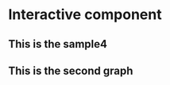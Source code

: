 # Interactive component

<h2>This is the sample4</h2>

<meta charset="utf-8">
<style>

.background {
  fill: #eee;
  opacity: 0;
  pointer-events: all;
}

.map-layer {
  fill: #fff;
  stroke: #aaa;
}

.effect-layer{
  pointer-events:none;
}

text{
  font-family: 'Helvetica Neue', Helvetica, Arial, sans-serif;
  font-weight: 300;
}

text.big-text{
  font-size: 30px;
  font-weight: 400;
}
text.medium-text{
  font-size: 15px;
  font-weight: 400;
}
text.small-text{
  font-size: 12px;
  font-weight: 1000;
}
.effect-layer text{
  font-size: 12px;
}

</style>
<body>


<script src="https://d3js.org/d3.v7.js"></script>
<div id = "graph1"></div>

<h2> This is the second graph </h2>

<div id = "graph2"></div>
<script>
var width = 960,height = 600,centered;

// Define color scale
const color = d3.scaleLinear()
  .domain([1, 20])
  .clamp(true)
  .range(['#fff', '#409A99']);

const projection = d3.geoMercator()
  .scale(45000)
  .center([-73.935242, 40.730610])
  .translate([width / 3.3, height / 2]);
  
const projection2 = d3.geoMercator()
  .scale(45000)
  .center([-73.935242, 40.730610])
  .translate([width / 2, height / 2]);

const path = d3.geoPath()
  .projection(projection);

const path2 = d3.geoPath()
  .projection(projection2);

const svg = d3.select('div#graph1')
  .append('svg')
  .attr('width', width)
  .attr('height', height);

svg.append('rect')
  .attr('class', 'background')
  .attr('width', width)
  .attr('height', height);

svg.append("circle")
  .attr("cx",200)
  .attr("cy",130)
  .attr("r", 9)
  .style("fill", "orange")
  
svg.append("circle")
  .attr("cx",200)
  .attr("cy",160)
  .attr("r", 9)
  .style("fill", "lightblue")
  
svg.append("circle")
  .attr("cx",200)
  .attr("cy",190)
  .attr("r", 9)
  .style("fill", "green")
  
svg.append("circle")
  .attr("cx",200)
  .attr("cy",220)
  .attr("r", 9)
  .style("fill", "pink")

svg.append("circle")
  .attr("cx",200)
  .attr("cy",250)
  .attr("r", 9)
  .style("fill", "purple")

svg.append("text")
  .attr("x", 220)
  .attr("y", 130)
  .text("Manhattan")
  .style("font-size", "20px")
  .attr("alignment-baseline","middle")
  
svg.append("text")
  .attr("x", 220)
  .attr("y", 160)
  .text("Brooklyn")
  .style("font-size", "20px")
  .attr("alignment-baseline","middle")
  
svg.append("text")
  .attr("x", 220)
  .attr("y", 190)
  .text("Bronx")
  .style("font-size", "20px")
  .attr("alignment-baseline","middle")
  
svg.append("text")
  .attr("x", 220)
  .attr("y", 220)
  .text("Queens")
  .style("font-size", "20px")
  .attr("alignment-baseline","middle")

svg.append("text")
  .attr("x", 220)
  .attr("y", 250)
  .text("Staten Island")
  .style("font-size", "20px")
  .attr("alignment-baseline","middle")

svg.append("text")
  .attr("x", 280)
  .attr("y", 25)
  .text("Find Your District: ")
  .style("font-size", "35px")
  .attr("alignment-baseline","middle")
  
const g = svg.append('g');

const effectLayer = g.append('g')
  .classed('effect-layer', true);

const mapLayer = g.append('g')
  .classed('map-layer', true);

const bigText = g.append('text')
  .classed('big-text', true)
  .attr('x', 550)
  .attr('y', 33);

d3.json('https://raw.githubusercontent.com/alexjalali/remotelearningedav/main/School%20Districts.geojson').then(function(mapData) {
  var features = mapData.features;

  color.domain([0, 1]);

  mapLayer.selectAll('path')
      .data(features)
    .enter().append('path')
      .attr('d', path2)
      .attr('vector-effect', 'non-scaling-stroke')
      .style('fill', fill)
      .on('mouseover', mouseover)
      .on('mouseout', mouseout);
});

function name(d){
  return d.properties.school_dist;
}


function fill(d){
  if(parseInt(name(d)) <= 6) return "orange";
  if(String(name(d)) == "31") return "purple";
  if(parseInt(name(d)) <= 12 && parseInt(name(d)) >= 7) return "green";
  if(parseInt(name(d)) <= 30 && parseInt(name(d)) >= 24) return "pink";
  return "lightblue";
}

function mouseover(event, d){
  d3.select(this).style('fill', 'yellow');
  bigText
    .style('font-family', 'Helvetica Neue')
    .text("District " + String(name(d)));
}

function mouseout(d){
  mapLayer.selectAll('path')
    .style('fill', function(d){return centered && d===centered ? '#D5708B' : fill(d);});

  effectLayer.selectAll('text').transition()
    .style('opacity', 0)
    .remove();
  bigText
    .text("");
}


const svg2 = d3.select('div#graph2')
  .append('svg')
  .attr('width', width)
  .attr('height', height);

svg2.append('rect')
  .attr('class', 'background')
  .attr('width', width)
  .attr('height', height);

const g2 = svg2.append('g');

const effectLayer2 = g2.append('g')
  .classed('effect-layer', true);

const mapLayer2 = g2.append('g')
  .classed('map-layer', true);

const bigText2 = g2.append('text')
  .classed('big-text', true)
  .attr('x', 30)
  .attr('y', 25);
  
const remotelearning = g2.append('text')
  .classed('medium-text', true)
  .attr('x', 33)
  .attr('y', 45);

const mediumText1 = g2.append('text')
  .classed('small-text', true);

const mediumText2 = g2.append('text')
  .classed('small-text', true);

const mediumText3 = g2.append('text')
  .classed('small-text', true);

const mediumText4 = g2.append('text')
  .classed('small-text', true);

g2.append('text')
  .classed('small-text', true)
  .attr('x', 157).attr('y', 125).text('75%');

g2.append('text')
  .classed('small-text', true)
  .attr('x', 157).attr('y', 144).text('70%');

g2.append('text')
  .classed('small-text', true)
  .attr('x', 157).attr('y', 163).text('65%');

g2.append('text')
  .classed('small-text', true)
  .attr('x', 157).attr('y', 182).text('60%');

g2.append('text')
  .classed('small-text', true)
  .attr('x', 157).attr('y', 201).text('55%');

g2.append('text')
  .classed('small-text', true)
  .attr('x', 157).attr('y', 220).text('50%');

g2.append("rect").attr('x', 120).attr('y', 119.2).attr('width', 30)
  .attr('height', 100).attr('fill', 'white').style('opacity',1).attr('stroke', 'black');
  
g2.append("rect").attr('x', 120).attr('y', 120).attr('width', 30)
  .attr('height', 5).attr('fill', 'red').style('opacity',1);
  
g2.append("rect").attr('x', 120).attr('y', 125).attr('width', 30)
  .attr('height', 5).attr('fill', 'red').style('opacity',0.95);
  
g2.append("rect").attr('x', 120).attr('y', 130).attr('width', 30)
  .attr('height', 5).attr('fill', 'red').style('opacity',0.9);
  
g2.append("rect").attr('x', 120).attr('y', 135).attr('width', 30)
  .attr('height', 5).attr('fill', 'red').style('opacity',0.85);
  
g2.append("rect").attr('x', 120).attr('y', 140).attr('width', 30)
  .attr('height', 5).attr('fill', 'red').style('opacity',0.80);
  
g2.append("rect").attr('x', 120).attr('y', 145).attr('width', 30)
  .attr('height', 5).attr('fill', 'red').style('opacity',0.75);
  
g2.append("rect").attr('x', 120).attr('y', 150).attr('width', 30)
  .attr('height', 5).attr('fill', 'red').style('opacity',0.70);
  
g2.append("rect").attr('x', 120).attr('y', 155).attr('width', 30)
  .attr('height', 5).attr('fill', 'red').style('opacity',0.65);
  
g2.append("rect").attr('x', 120).attr('y', 160).attr('width', 30)
  .attr('height', 5).attr('fill', 'red').style('opacity',0.6);
  
g2.append("rect").attr('x', 120).attr('y', 165).attr('width', 30)
  .attr('height', 5).attr('fill', 'red').style('opacity',0.55);
  
g2.append("rect").attr('x', 120).attr('y', 170).attr('width', 30)
  .attr('height', 5).attr('fill', 'red').style('opacity',0.5);
  
g2.append("rect").attr('x', 120).attr('y', 175).attr('width', 30)
  .attr('height', 5).attr('fill', 'red').style('opacity',0.45);
  
g2.append("rect").attr('x', 120).attr('y', 180).attr('width', 30)
  .attr('height', 5).attr('fill', 'red').style('opacity',0.4);
  
g2.append("rect").attr('x', 120).attr('y', 185).attr('width', 30)
  .attr('height', 5).attr('fill', 'red').style('opacity',0.35);
  
g2.append("rect").attr('x', 120).attr('y', 190).attr('width', 30)
  .attr('height', 5).attr('fill', 'red').style('opacity',0.30);
  
g2.append("rect").attr('x', 120).attr('y', 195).attr('width', 30)
  .attr('height', 5).attr('fill', 'red').style('opacity',0.25);
  
g2.append("rect").attr('x', 120).attr('y', 200).attr('width', 30)
  .attr('height', 5).attr('fill', 'red').style('opacity',0.20);
  
g2.append("rect").attr('x', 120).attr('y', 205).attr('width', 30)
  .attr('height', 5).attr('fill', 'red').style('opacity',0.15);
  
g2.append("rect").attr('x', 120).attr('y', 210).attr('width', 30)
  .attr('height', 5).attr('fill', 'red').style('opacity',0.10);
  
g2.append("rect").attr('x', 120).attr('y', 215).attr('width', 30)
  .attr('height', 5).attr('fill', 'red').style('opacity',0.05);


var xAxis = d3.axisBottom()
.scale(d3.scaleBand().domain(['2018', '2022']).range([0,200]));

var yAxis = d3.axisLeft()
.scale(d3.scaleLinear().domain([650, 550]).range([0,150]));

const xAxisshow = g2.append('g')
    .attr("transform",`translate(${550},${210})`);

const yAxisshow = g2.append('g')
    .attr("transform",`translate(${550},${60})`);

const legendname = g2.append('text')
  .classed('small-text', true)
  .attr('x', 110)
  .attr('y', 105)
	.text('% remote');

const bar1 = g2.append("rect");
const bar2 = g2.append("rect");
const bar3 = g2.append("rect");
const bar4 = g2.append("rect");

const xlabel = g2.append('text');
const ylabel = g2.append('text');
const chartname1 = g2.append('text')
  .classed('small-text', true);
const legend1 = g2.append("rect");
const legend2 = g2.append("rect");
const legendlabel1 = g2.append('text')
	.classed('small-text', true);
const legendlabel2 = g2.append('text')
	.classed('small-text', true);

d3.csv("https://raw.githubusercontent.com/alexjalali/remotelearningedav/main/datasets/DataClean.csv").then(function(data) {
  function opacity(d){
  const ArrayPercent = [];
	for (var i=1; i <= 32; i++){
    ArrayPercent.push(parseFloat(data[i*15-1].PercentRemote));
  }
  const min = d3.min(ArrayPercent)-4;
  const max = d3.max(ArrayPercent);
  return (ArrayPercent[parseInt(name(d))-1]-min)/(max-min);
  }
  function remote(d){
    const remotel = [];
    for (var i=1; i <= 32; i++){
    	remotel.push(parseFloat(data[i*15-1].PercentRemote));
  	}
    return remotel[parseInt(name(d))-1].toFixed(1);
  }
  function math19(d){
    const ArrayMath2019 = [];
    for (var i=1; i <= 32; i++){
    	ArrayMath2019.push(parseFloat(data[i*15-1].MathScores2019));
  	}
    return ArrayMath2019[parseInt(name(d))-1].toFixed(1);
  }
  
  function ela19(d){
    const ArrayELA2019 = [];
    for (var i=1; i <= 32; i++){
    	ArrayELA2019.push(parseFloat(data[i*15-1].ELAScores2019));
  	}
    return ArrayELA2019[parseInt(name(d))-1].toFixed(1);
  }
  
  function math22(d){
    const ArrayMath2022 = [];
    for (var i=1; i <= 32; i++){
    	ArrayMath2022.push(parseFloat(data[i*15-1].MathScores2022));
  	}
    return ArrayMath2022[parseInt(name(d))-1].toFixed(1);
  }
  
  function ela22(d){
    const ArrayELA2022 = [];
    for (var i=1; i <= 32; i++){
    	ArrayELA2022.push(parseFloat(data[i*15-1].ELAScores2022));
  	}
    return ArrayELA2022[parseInt(name(d))-1].toFixed(1);
  }
  
  function mouseover2(event, d){
  d3.select(this).style('fill', 'yellow').style('opacity', 1);
  bigText2
    .style('font-family', 'Helvetica Neue')
    .text("District " + String(name(d)));
  remotelearning
  	.style('font-family', 'Helvetica Neue')
    .text("Remote Learning Percentage: " + String(remote(d)) + "%");
  mediumText1
    .style('font-family', 'Helvetica Neue')
    .attr('x', 568)
  	.attr('y', 205-(math19(d)-550)*(150/100))
    .text(String(math19(d)));
  mediumText2
    .style('font-family', 'Helvetica Neue')
    .attr('x', 668)
  	.attr('y', 205-(math22(d)-550)*(150/100))
    .text(String(math22(d)));
  mediumText3
    .style('font-family', 'Helvetica Neue')
    .attr('x', 602)
  	.attr('y', 205-(ela19(d)-550)*(150/100))
    .text(String(ela19(d)));
  mediumText4
    .style('font-family', 'Helvetica Neue')
    .attr('x', 702)
  	.attr('y', 205-(ela22(d)-550)*(150/100))
    .text(String(ela22(d)));
  xAxisshow.call(xAxis);
	yAxisshow.call(yAxis);

  bar1.attr('x', 570)
    .attr('y', 210-(math19(d)-550)*(150/100)).attr('width', 30)
  	.attr('height', (math19(d)-550)*(150/100)).attr('fill', '#0492C2').attr('opacity', 0.8);
    
  bar2.attr('x', 600)
    .attr('y', 210-(ela19(d)-550)*(150/100)).attr('width', 30)
  	.attr('height', (ela19(d)-550)*(150/100)).attr('fill', '#597D35').attr('opacity', 0.8);
    
  bar3.attr('x', 670)
    .attr('y', 210-(math22(d)-550)*(150/100)).attr('width', 30)
  	.attr('height', (math22(d)-550)*(150/100)).attr('fill', '#0492C2').attr('opacity', 0.8);
  
  bar4.attr('x', 700)
    .attr('y', 210-(ela22(d)-550)*(150/100)).attr('width', 30)
  	.attr('height', (ela22(d)-550)*(150/100)).attr('fill', '#597D35').attr('opacity', 0.8);
  xlabel.classed('small-text', true).attr('x', 520).attr('y',45).text('Score');
  ylabel.classed('small-text', true).attr('x', 760).attr('y',215).text('Year');
  chartname1.attr('x', 570).attr('y', 55).text('Average Test Scores for 2018 & 2022');
  legend1.attr('x', 770).attr('y', 75).attr('width', 10)
  .attr('height', 10).attr('fill', '#0492C2').style('opacity',0.8);
  legend2.attr('x', 770).attr('y', 90).attr('width', 10)
  .attr('height', 10).attr('fill', '#597D35').style('opacity',0.8);
  legendlabel1.attr('x', 790).attr('y', 85).text('Math Score');
  legendlabel2.attr('x', 790).attr('y', 100).text('ELA Score');
	}
  
  function mouseout2(d){
  mapLayer2.selectAll('path')
    .style('fill', 'red').style('opacity', opacity);
}

d3.json('https://raw.githubusercontent.com/alexjalali/remotelearningedav/main/School%20Districts.geojson').then(function(mapData) {
  var features = mapData.features;

  mapLayer2.selectAll('path')
      .data(features).enter().append('path').attr('d', path)
      .attr('vector-effect', 'non-scaling-stroke').style('fill', "red")
      .style('opacity', opacity)
      .on('mouseover', mouseover2)
      .on('mouseout', mouseout2);
});
});
</script>
